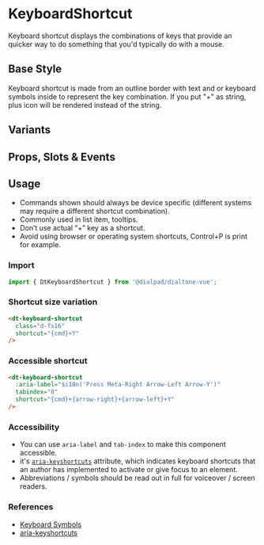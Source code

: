 
# KeyboardShortcut

<Subtitle>
    Keyboard shortcut displays the combinations of keys that provide an quicker way to do something that you'd typically
    do with a mouse.
</Subtitle>

## Base Style

Keyboard shortcut is made from an outline border with text and or keyboard symbols inside to represent the key
combination. If you put "+" as string, plus icon will be rendered instead of the string.

<Canvas>
  <Story id="components-keyboard-shortcut--default" />
</Canvas>

## Variants

<Canvas>
  <Story id="components-keyboard-shortcut--variants" />
</Canvas>

## Props, Slots & Events

<ArgsTable of={DtKeyboardShortcut} />

## Usage

- Commands shown should always be device specific (different systems may require a different shortcut combination).
- Commonly used in list item, tooltips.
- Don’t use actual “+” key as a shortcut.
- Avoid using browser or operating system shortcuts, Control+P is print for example.

### Import

```jsx
import { DtKeyboardShortcut } from '@dialpad/dialtone-vue';
```

### Shortcut size variation

```html
<dt-keyboard-shortcut
  class="d-fs16"
  shortcut="{cmd}+Y"
/>
```

### Accessible shortcut

```html
<dt-keyboard-shortcut
  :aria-label="$i18n('Press Meta-Right Arrow-Left Arrow-Y')"
  tabindex="0"
  shortcut="{cmd}+{arrow-right}+{arrow-left}+Y"
/>
```

### Accessibility

- You can use `aria-label` and `tab-index` to make this component accessible.
- it's
[`aria-keyshortcuts`](https://developer.mozilla.org/en-US/docs/Web/Accessibility/ARIA/Attributes/aria-keyshortcuts)
attribute, which indicates keyboard shortcuts that an author has implemented to activate or give focus to an element.
- Abbreviations / symbols should be read out in full for voiceover / screen readers.

### References

- [Keyboard Symbols](http://xahlee.info/comp/unicode_computing_symbols.html)
- [aria-keyshortcuts](https://developer.mozilla.org/en-US/docs/Web/Accessibility/ARIA/Attributes/aria-keyshortcuts)

